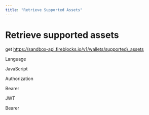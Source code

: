 ```yaml
---
title: "Retrieve Supported Assets"
---
```

  
  # Retrieve supported assets

get https://sandbox-api.fireblocks.io/v1/wallets/supported\_assets

Language

JavaScript

Authorization

Bearer

JWT

Bearer